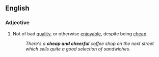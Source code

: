 ==English==

===Adjective===
{{en-adj|head=[[cheap]] [[and]] [[cheerful]]}}

# Not of bad [[quality]], or otherwise [[enjoyable]], despite being [[cheap]].
#: ''There's a '''cheap and cheerful''' coffee shop on the next street which sells quite a good selection of sandwiches.''